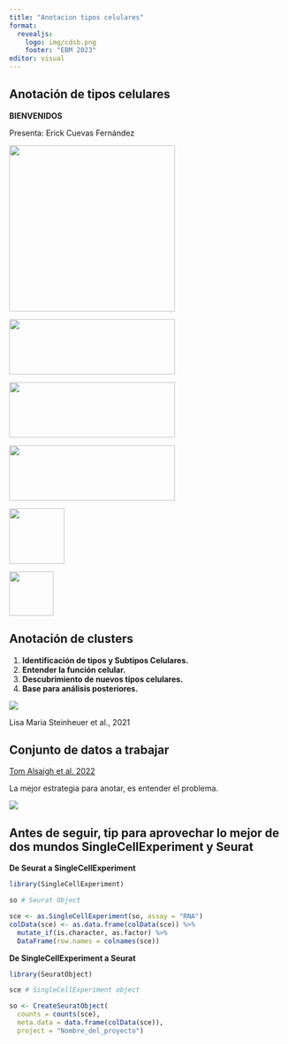 ```yaml
---
title: "Anotacion tipos celulares"
format: 
  revealjs:
    logo: img/cdsb.png
    footer: "EBM 2023"
editor: visual
---
```


## Anotación de tipos celulares

**BIENVENIDOS**

Presenta: Erick Cuevas Fernández

![](img/xolo.png){.absolute bottom=0 right=0 width="300" height="300"}

![](img/bioconductor.png){.absolute bottom=0 left=0 width="300" height="100"}

![](img/nnb.png){.absolute bottom=0 left=400 width="300" height="100"}

![](img/rmb.png){.absolute top=400 left=400 width="300" height="100"}

![](img/avatar.png){.absolute top=400 left=0 width="100" height="100"}


![](img/ccg.png){.absolute top=400 left=200 width="80" height="80"}

## Anotación de clusters

::: {.incremental}

1.  **Identificación de tipos y Subtipos Celulares.**
2.  **Entender la función celular.**
3.  **Descubrimiento de nuevos tipos celulares.**
4.  **Base para análisis posteriores.**

:::

![](img/fruit.png)

::: footer

Lisa Maria Steinheuer et al., 2021

:::

## Conjunto de datos a trabajar

[Tom Alsaigh et al. 2022](https://www.nature.com/articles/s42003-022-04056-7)

La mejor estrategia para anotar, es entender el problema. 

![](img/h_sabio.jpg)

## Antes de seguir, tip para aprovechar lo mejor de dos mundos SingleCellExperiment y Seurat {.scrollable}

**De Seurat a SingleCellExperiment**

```r
library(SingleCellExperiment)

so # Seurat Object

sce <- as.SingleCellExperiment(so, assay = "RNA")
colData(sce) <- as.data.frame(colData(sce)) %>%
  mutate_if(is.character, as.factor) %>%
  DataFrame(row.names = colnames(sce))
```

**De SingleCellExperiment a Seurat**

```r
library(SeuratObject)

sce # SingleCellExperiment object

so <- CreateSeuratObject(
  counts = counts(sce),
  meta.data = data.frame(colData(sce)),
  project = "Nombre_del_proyecto")
```

